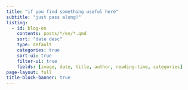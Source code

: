 ```yaml
---
title: "if you find something useful here"
subtitle: "just pass along!"
listing:
  - id: blog-en
    contents: posts/*/en/*.qmd
    sort: "date desc"
    type: default
    categories: true
    sort-ui: true
    filter-ui: true
    fields: [image, date, title, author, reading-time, categories]
page-layout: full
title-block-banner: true
---
```


::: {#blog-en}

:::

